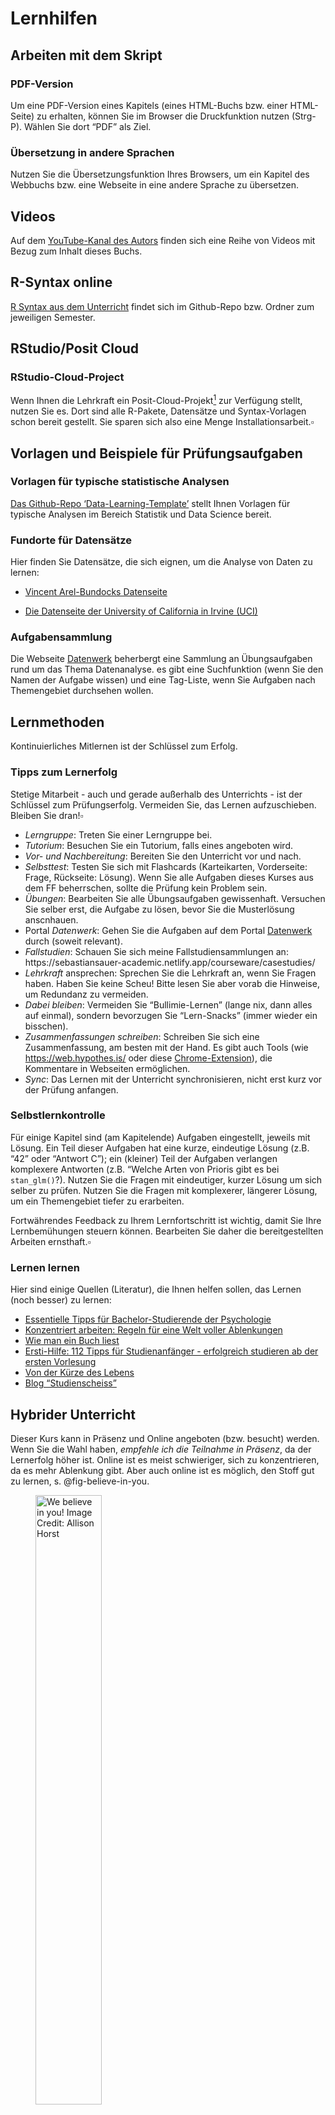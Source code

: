 # Lernhilfen


## Arbeiten mit dem Skript

### PDF-Version

Um eine PDF-Version eines Kapitels (eines HTML-Buchs bzw. einer HTML-Seite) zu erhalten, können Sie im Browser die Druckfunktion nutzen (Strg-P). Wählen Sie dort “PDF” als Ziel.


### Übersetzung in andere Sprachen

Nutzen Sie die Übersetzungsfunktion Ihres Browsers, um ein Kapitel des Webbuchs bzw. eine Webseite in eine andere Sprache zu übersetzen.



## Videos

Auf dem [YouTube-Kanal des Autors](https://www.youtube.com/channel/UCkvdtj8maE7g-SOCh4aDB9g) finden sich eine Reihe von Videos mit Bezug zum Inhalt dieses Buchs.



## R-Syntax online

[R Syntax aus dem Unterricht](https://github.com/sebastiansauer/Lehre) findet sich im Github-Repo bzw. Ordner zum jeweiligen Semester.


## RStudio/Posit Cloud

:::{.callout-tip}
### RStudio-Cloud-Project
Wenn Ihnen die Lehrkraft ein Posit-Cloud-Projekt^[früher hieß Posit Cloud noch RStudio Cloud] zur Verfügung stellt, nutzen Sie es.
Dort sind alle R-Pakete, Datensätze und Syntax-Vorlagen schon bereit gestellt.
Sie sparen sich also eine Menge Installationsarbeit.$\square$
:::



## Vorlagen und Beispiele für Prüfungsaufgaben

### Vorlagen für typische statistische Analysen

[Das Github-Repo 'Data-Learning-Template'](https://github.com/sebastiansauer/data-learning-template) stellt Ihnen Vorlagen für typische Analysen im Bereich Statistik und Data Science bereit.







### Fundorte für Datensätze


Hier finden Sie Datensätze, die sich eignen, um die Analyse von Daten zu lernen:


- [Vincent Arel-Bundocks Datenseite](https://vincentarelbundock.github.io/Rdatasets/articles/data.html)

- [Die Datenseite der University of California in Irvine (UCI)](https://archive.ics.uci.edu/ml/datasets.php)


### Aufgabensammlung


Die Webseite [Datenwerk](https://datenwerk.netlify.app/) beherbergt eine Sammlung an Übungsaufgaben rund um das Thema Datenanalyse.
es gibt eine Suchfunktion (wenn Sie den Namen der Aufgabe wissen) und eine Tag-Liste, wenn Sie Aufgaben nach Themengebiet durchsehen wollen.




## Lernmethoden


:::{.callout-important}
Kontinuierliches Mitlernen ist der Schlüssel zum Erfolg.
:::



### Tipps zum Lernerfolg


:::{.callout-note}
Stetige Mitarbeit - auch und gerade außerhalb des Unterrichts - ist der Schlüssel zum Prüfungserfolg.
Vermeiden Sie, das Lernen aufzuschieben. Bleiben Sie dran!$\square$
:::


- *Lerngruppe*: Treten Sie einer Lerngruppe bei.
- *Tutorium*: Besuchen Sie ein Tutorium, falls eines angeboten wird.
- *Vor- und Nachbereitung*: Bereiten Sie den Unterricht vor und nach.
- *Selbsttest*: Testen Sie sich mit Flashcards (Karteikarten, Vorderseite: Frage, Rückseite: Lösung). Wenn Sie alle Aufgaben dieses Kurses aus dem FF beherrschen, sollte die Prüfung kein Problem sein.
- *Übungen*: Bearbeiten Sie alle Übungsaufgaben gewissenhaft. Versuchen Sie selber erst, die Aufgabe zu lösen, bevor Sie die Musterlösung anscnhauen.
- Portal *Datenwerk*: Gehen Sie die Aufgaben auf dem Portal [Datenwerk](https://datenwerk.netlify.app/) durch (soweit relevant).
- *Fallstudien*: Schauen Sie sich meine Fallstudiensammlungen an: https://sebastiansauer-academic.netlify.app/courseware/casestudies/
- *Lehrkraft* ansprechen: Sprechen Sie die Lehrkraft an, wenn Sie Fragen haben. Haben Sie keine Scheu! Bitte lesen Sie aber vorab die Hinweise, um Redundanz zu vermeiden.
- *Dabei bleiben*: Vermeiden Sie "Bullimie-Lernen" (lange nix, dann alles auf einmal), sondern bevorzugen Sie "Lern-Snacks" (immer wieder ein bisschen).
- *Zusammenfassungen schreiben*: Schreiben Sie sich eine Zusammenfassung, am besten mit der Hand. Es gibt auch Tools (wie <https://web.hypothes.is/> oder diese [Chrome-Extension](https://chrome.google.com/webstore/detail/hypothesis-web-pdf-annota/bjfhmglciegochdpefhhlphglcehbmek)), die Kommentare in Webseiten ermöglichen.
- *Sync*: Das Lernen mit der Unterricht synchronisieren, nicht erst kurz vor der Prüfung anfangen.





### Selbstlernkontrolle

Für einige Kapitel sind (am Kapitelende) Aufgaben eingestellt, jeweils mit Lösung.
Ein Teil dieser Aufgaben hat eine kurze, eindeutige Lösung (z.B. "42" oder "Antwort C");
ein (kleiner) Teil der Aufgaben verlangen komplexere Antworten (z.B. "Welche Arten von Prioris gibt es bei `stan_glm()`?). 
Nutzen Sie die Fragen mit eindeutiger, kurzer Lösung um sich selber zu prüfen.
Nutzen Sie die Fragen mit komplexerer, längerer Lösung, um ein Themengebiet tiefer zu erarbeiten.


:::{.callout-note}
Fortwährendes Feedback zu Ihrem Lernfortschritt ist wichtig, damit Sie Ihre Lernbemühungen steuern können.
Bearbeiten Sie daher die bereitgestellten Arbeiten ernsthaft.$\square$
:::





### Lernen lernen

Hier sind einige Quellen (Literatur), die Ihnen helfen sollen, das Lernen (noch besser) zu lernen:

- [Essentielle Tipps für Bachelor-Studierende der Psychologie](https://link.springer.com/book/9783642348648)
- [Konzentriert arbeiten: Regeln für eine Welt voller Ablenkungen](https://www.goodreads.com/book/show/34757555-konzentriert-arbeiten)
- [Wie man ein Buch liest](https://www.goodreads.com/book/show/1674441.Wie_man_ein_Buch_liest?from_search=true&from_srp=true&qid=SBlve98pOT&rank=1)
- [Ersti-Hilfe: 112 Tipps für Studienanfänger - erfolgreich studieren ab der ersten Vorlesung](https://www.amazon.de/gp/product/3946943179/ref=as_li_qf_sp_asin_il_tl?ie=UTF8&tag=studienscheis-21&camp=1638&creative=6742&linkCode=as2&creativeASIN=3946943179&linkId=c3cadef0bea902414965e5cf6e2a64df)
- [Von der Kürze des Lebens](https://ia903405.us.archive.org/17/items/von-der-kuerze-des-lebens-seneca/Von_der_Kuerze_des_Lebens_Seneca.pdf)
- [Blog "Studienscheiss"](https://www.studienscheiss.de/blog/)



## Hybrider Unterricht


Dieser Kurs kann in Präsenz und Online angeboten (bzw. besucht) werden.
Wenn Sie die Wahl haben, *empfehle ich die Teilnahme in Präsenz*, da der Lernerfolg höher ist.
Online ist es meist schwieriger, sich zu konzentrieren, da es mehr Ablenkung gibt.
Aber auch online ist es möglich, den Stoff gut zu lernen, s. @fig-believe-in-you.

![We believe in you! Image Credit: Allison Horst](https://cdn.myportfolio.com/45214904-6a61-4e23-98d6-b140f8654a40/5ccff989-900e-4f2b-aece-55278b563cfa_rw_1920.png?h=e61fb9e7f31d490ebf29f9f69ea2977a){#fig-believe-in-you width="50%"}


Bitte beachten Sie, dass bei einer Teilnahme in Präsenz eine aktive Mitarbeit erwartet wird.
Hingegen ist bei einer Online-Teilnahme nur eingeschränkt aktive Mitarbeit möglich.


Hier finden Sie einige Werkzeuge, 
die das Online-Zusammenarbeiten vereinfachen: 

- [Frag-Jetzt-Raum zum anonymen Fragen stellen während des Unterrichts](https://frag.jetzt/home). Der Keycode wird Ihnen bei Bedarf vom Dozenten bereitgestellt.
- [Padlet](https://de.padlet.com/) zum einfachen (und anonymen) Hochladen von Arbeitsergebnissen der Studentis im Unterricht. Wir nutzen es als eine Art Pinwand zum Sammeln von Arbeitsbeiträgen. Die Zugangsdaten stellt Ihnen der Dozent bereit.
- Nutzen Sie das vom Dozenten bereitgestelle *Forum*, um Fragen zu stellen und Fragen zu beantworten.



